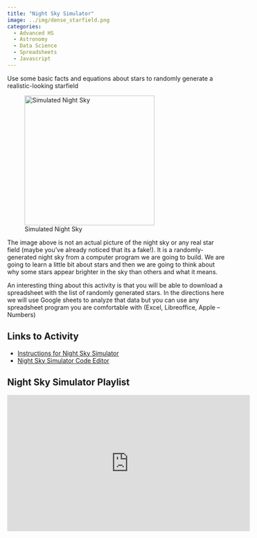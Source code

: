 ```yaml
---
title: "Night Sky Simulator"
image: ../img/dense_starfield.png
categories:
  - Advanced HS
  - Astronomy
  - Data Science
  - Spreadsheets
  - Javascript
---
```


Use some basic facts and equations about stars to randomly generate a realistic-looking starfield

![Simulated Night Sky](../img/dense_starfield.png){width=300}

The image above is not an actual picture of the night sky or any real star field (maybe you've already noticed that its a fake!). It is a randomly-generated night sky from a computer program we are going to build. We are going to learn a little bit about stars and then we are going to think about why some stars appear brighter in the sky than others and what it means.

An interesting thing about this activity is that you will be able to download a spreadsheet with the list of randomly generated stars. In the directions here we will use Google sheets to analyze that data but you can use any spreadsheet program you are comfortable with (Excel, Libreoffice, Apple -- Numbers)

## Links to Activity
* [Instructions for Night Sky Simulator](https://www.asc.ohio-state.edu/orban.14/stemcoding/stars/stars.html)
* [Night Sky Simulator Code Editor](https://editor.p5js.org/ChrisOrban/sketches/Wxxt3Czln)

## Night Sky Simulator Playlist

<iframe width="560" height="315" src="https://www.youtube.com/embed/videoseries?si=E7B0AFIkx4MZYoXk&amp;list=PLISRe8GegO8RuO9xu7tQ5sebUr0VBPWwU" title="YouTube video player" frameborder="0" allow="accelerometer; autoplay; clipboard-write; encrypted-media; gyroscope; picture-in-picture; web-share" referrerpolicy="strict-origin-when-cross-origin" allowfullscreen></iframe>